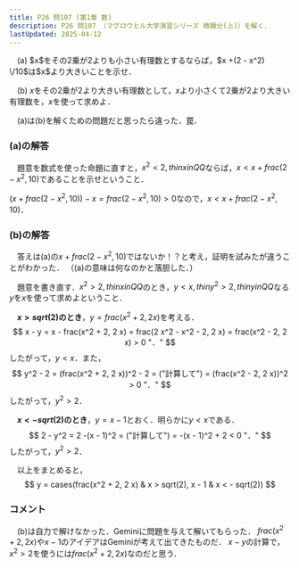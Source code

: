 ```yaml
---
title: P26 問107 (第1章 数)
description: P26 問107 （マグロウヒル大学演習シリーズ 微積分(上)）を解く．
lastUpdated: 2025-04-12
---
```



<Card title="問107">
　(a) $x$をその2乗が2よりも小さい有理数とするならば，$x +(2 - x^2) \/10$は$x$より大きいことを示せ．

　(b) $x$をその2乗が2より大きい有理数として，$x$より小さくて2乗が2より大きい有理数を，$x$を使って求めよ．
</Card>

　(a)は(b)を解くための問題だと思ったら違った．罠．

### (a)の解答
　題意を数式を使った命題に直すと，$x^2 < 2, thin x in QQ$ならば，$x < x + frac(2 - x^2, 10)$であることを示せということ．

$(x + frac(2 - x^2, 10)) - x = frac(2 - x^2, 10) > 0$なので，$x < x + frac(2 - x^2, 10)$．

### (b)の解答
　答えは(a)の$x + frac(2 - x^2, 10)$ではないか！？と考え，証明を試みたが違うことがわかった．
（(a)の意味は何なのかと落胆した．）

　題意を書き直す．$x^2 > 2, thin x in QQ$のとき，$y < x, thin y^2 > 2, thin y in QQ$なる$y$を$x$を使って求めよということ．

　__$x > sqrt(2)$のとき__，$y = frac(x^2 + 2, 2 x)$を考える．
$$
x - y = x - frac(x^2 + 2, 2 x) = frac(2 x^2 - x^2 - 2, 2 x) = frac(x^2 - 2, 2 x) > 0 "．"
$$
したがって，$y < x$．また，
$$
y^2 - 2 = (frac(x^2 + 2, 2 x))^2 - 2 = ("計算して") = (frac(x^2 - 2, 2 x))^2 > 0 "．"
$$
したがって，$y^2 > 2$．

　__$x < - sqrt(2)$のとき__，$y = x - 1$とおく．明らかに$y < x$である．
$$
2 - y^2 = 2 -(x - 1)^2 = ("計算して") = -(x - 1)^2 + 2 < 0 "．"
$$
したがって，$y^2 > 2$．

　以上をまとめると，
$$
y =
cases(frac(x^2 + 2, 2 x) & x > sqrt(2),
x - 1 & x < - sqrt(2))
$$


### コメント
　(b)は自力で解けなかった．Geminiに問題を与えて解いてもらった．
$frac(x^2 + 2, 2 x)$や$x - 1$のアイデアはGeminiが考えて出てきたものだ．
$x - y$の計算で，$x^2 > 2$を使うには$frac(x^2 + 2, 2 x)$なのだと思う．